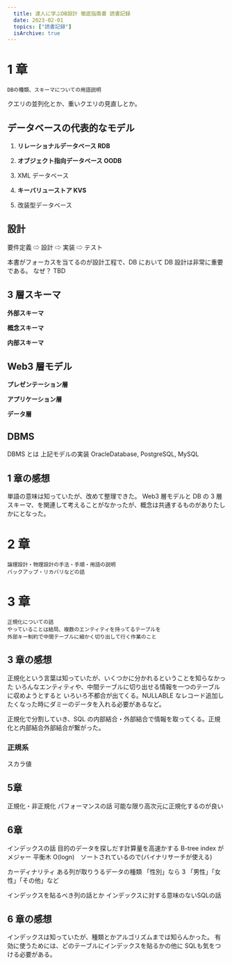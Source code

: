 ```yaml
---
  title: 達人に学ぶDB設計 徹底指南書 読書記録
  date: 2023-02-01
  topics: ["読書記録"]
  isArchive: true
---
```


# 1 章

```shell
DBの種類、スキーマについての用語説明
```

<!-- TODO: 1章の課題を書く -->

クエリの並列化とか、重いクエリの見直しとか。

## データベースの代表的なモデル

1. **リレーショナルデータベース RDB**

1. **オブジェクト指向データベース OODB**

1. XML データベース

1. **キーバリューストア KVS**

1. 改装型データベース

## 設計

要件定義 ⇨ 設計 ⇨ 実装 ⇨ テスト

本書がフォーカスを当てるのが設計工程で、DB において DB 設計は非常に重要である。
なぜ？
TBD

## 3 層スキーマ

**外部スキーマ**

**概念スキーマ**

**内部スキーマ**

## Web3 層モデル

**プレゼンテーション層**

**アプリケーション層**

**データ層**

## DBMS

DBMS とは
上記モデルの実装
OracleDatabase, PostgreSQL, MySQL

## 1 章の感想

単語の意味は知っていたが、改めて整理できた。
Web3 層モデルと DB の 3 層スキーマ、を関連して考えることがなかったが、概念は共通するものがありたしかにとなった。

# 2 章

```shell
論理設計・物理設計の手法・手順・用語の説明
バックアップ・リカバリなどの話
```

# 3 章

```shell
正規化についての話
やっていることは結局、複数のエンティティを持ってるテーブルを
外部キー制約で中間テーブルに細かく切り出して行く作業のこと
```

## 3 章の感想

正規化という言葉は知っていたが、いくつかに分かれるということを知らなかった
いろんなエンティティや、中間テーブルに切り出せる情報を一つのテーブルに収めようとすると
いろいろ不都合が出てくる。NULLABLE なレコード追加したくなった時にダミーのデータを入れる必要があるなど。

正規化で分割していき、SQL の内部結合・外部結合で情報を取ってくる。正規化と内部結合外部結合が繋がった。

### 正規系

スカラ値

## 5章
正規化・非正規化  パフォーマンスの話
可能な限り高次元に正規化するのが良い

## 6章
インデックスの話
目的のデータを探しだす計算量を高速かする
B-tree index がメジャー
平衡木 O(logn)　ソートされているので(バイナリサーチが使える)

カーディナリティ
ある列が取りうるデータの種類
「性別」なら 3 「男性」「女性」「その他」など

インデックスを貼るべき列の話とか
インデックスに対する意味のないSQLの話

## 6 章の感想
インデックスは知っていたが、種類とかアルゴリズムまでは知らんかった。
有効に使うためには、どのテーブルにインデックスを貼るかの他に
SQLも気をつける必要がある。
